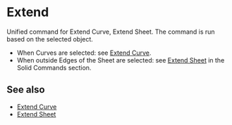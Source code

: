 
# Extend

<Reference shortcut="" command="Extend" button="" />

Unified command for Extend Curve, Extend Sheet. The command is run based on the selected object.
   - When Curves are selected: see [Extend Curve](./extend-curve).
   - When outside Edges of the Sheet are selected: see [Extend Sheet](../solid/extend-sheet) in the Solid Commands section.

## See also
- [Extend Curve](./extend-curve)
- [Extend Sheet](../solid/extend-sheet)



















